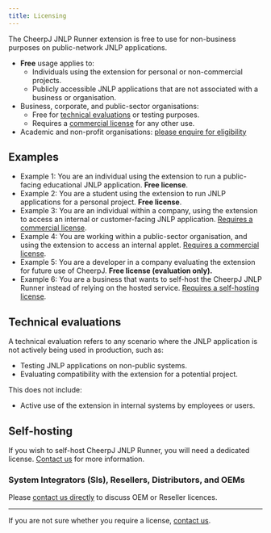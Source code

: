 ```yaml
---
title: Licensing
---
```


The CheerpJ JNLP Runner extension is free to use for non-business purposes on public-network JNLP applications.

- **Free** usage applies to:
  - Individuals using the extension for personal or non-commercial projects.
  - Publicly accessible JNLP applications that are not associated with a business or organisation.
- Business, corporate, and public-sector organisations:
  - Free for [technical evaluations](#technical-evaluations) or testing purposes.
  - Requires a [commercial license][licensing] for any other use.
- Academic and non-profit organisations: [please enquire for eligibility][contact]

## Examples

- Example 1: You are an individual using the extension to run a public-facing educational JNLP application. **Free license**.
- Example 2: You are a student using the extension to run JNLP applications for a personal project. **Free license**.
- Example 3: You are an individual within a company, using the extension to access an internal or customer-facing JNLP application. [Requires a commercial license][licensing].
- Example 4: You are working within a public-sector organisation, and using the extension to access an internal applet. [Requires a commercial license][licensing].
- Example 5: You are a developer in a company evaluating the extension for future use of CheerpJ. **Free license (evaluation only).**
- Example 6: You are a business that wants to self-host the CheerpJ JNLP Runner instead of relying on the hosted service. [Requires a self-hosting license][contact].

## Technical evaluations

A technical evaluation refers to any scenario where the JNLP application is not actively being used in production, such as:

- Testing JNLP applications on non-public systems.
- Evaluating compatibility with the extension for a potential project.

This does not include:

- Active use of the extension in internal systems by employees or users.

## Self-hosting

If you wish to self-host CheerpJ JNLP Runner, you will need a dedicated license. [Contact us][contact] for more information.

### System Integrators (SIs), Resellers, Distributors, and OEMs

Please [contact us directly][contact] to discuss OEM or Reseller licences.

---

If you are not sure whether you require a license, [contact us][contact].

[licensing]: /cheerpj-jnlp-runner/getting-started/licensing
[contact]: https://cheerpj.com/contact/
